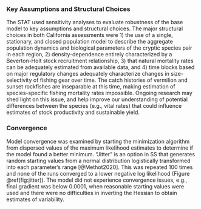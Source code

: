 ### Key Assumptions and Structural Choices

The STAT used sensitivity analyses to evaluate robustness of the base model to key assumptions and structural choices. The major structural choices in both California assessments were 1) the use of a single, stationary, and closed population model to describe the aggregate population dynamics and biological parameters of the cryptic species pair in each region, 2) density-dependence entirely characterized by a Beverton-Holt stock recruitment relationship, 3) that natural mortality rates can be adequately estimated from available data, and 4) time blocks based on major regulatory changes adequately characterize changes in size-selectivity of fishing gear over time. The catch histories of vermilion and sunset rockfishes are inseparable at this time, making estimation of species-specific fishing mortality rates impossible. Ongoing research may shed light on this issue, and help improve our understanding of potential differences between the species (e.g., vital rates) that could influence estimates of stock productivity and sustainable yield.


### Convergence

Model convergence was examined by starting the minimization algorithm from dispersed 
values of the maximum likelihood estimates to determine if the model found a better 
minimum. "Jitter" is an option in SS that generates random starting values from a normal 
distribution logistically transformed into each parameter’s range [@Methot2020]. This 
was repeated 100 times and none of the runs converged to a lower negative log likelihood (Figure \@ref(fig:jitter)).
The model did not experience convergence issues, e.g., final gradient was below 0.0001,
when reasonable starting values were used and there were no difficulties in inverting 
the Hessian to obtain estimates of variability.  
